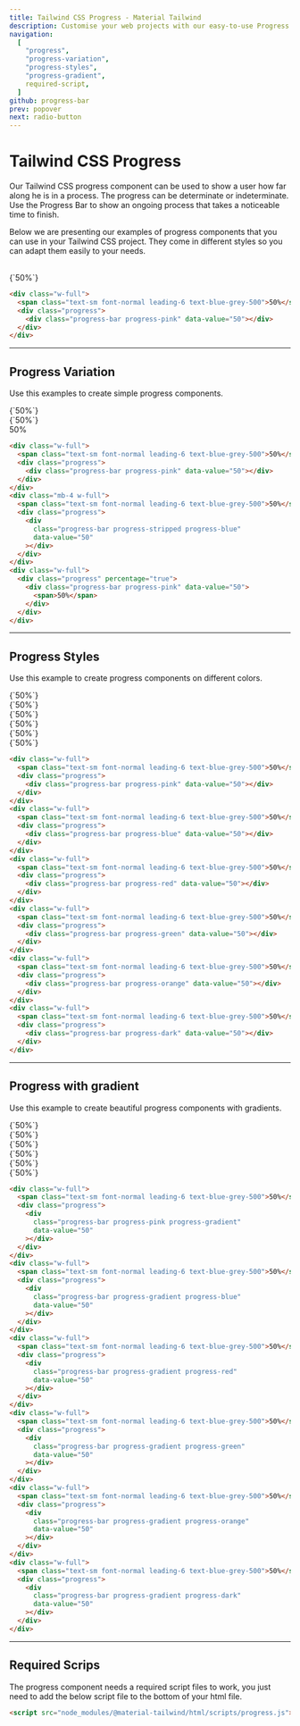 ```yaml
---
title: Tailwind CSS Progress - Material Tailwind
description: Customise your web projects with our easy-to-use Progress component for Tailwind CSS using Material Design guidelines.
navigation:
  [
    "progress",
    "progress-variation",
    "progress-styles",
    "progress-gradient",
    required-script,
  ]
github: progress-bar
prev: popover
next: radio-button
---
```


# Tailwind CSS Progress

Our Tailwind CSS progress component can be used to show a user how far along he is in a process. The progress can be determinate or indeterminate. Use the Progress Bar to show an ongoing process that takes a noticeable time to finish.

Below we are presenting our examples of progress components that you can use in your Tailwind CSS project. They come in different styles so you can adapt them easily to your needs.

<br />

<ComponentDemo id="progress">
  <div className="w-full">
    <span className="text-sm font-normal leading-6 text-blue-grey-500">
      {`50%`}
    </span>
    <div className="progress">
      <div className="progress-bar progress-pink" data-value="50"></div>
    </div>
  </div>
</ComponentDemo>

```html showLineNumbers
<div class="w-full">
  <span class="text-sm font-normal leading-6 text-blue-grey-500">50%</span>
  <div class="progress">
    <div class="progress-bar progress-pink" data-value="50"></div>
  </div>
</div>
```

---

## Progress Variation

Use this examples to create simple progress components.

<ComponentDemo id="progress-variation">
  <div className="w-full">
    <span className="text-sm font-normal leading-6 text-blue-grey-500">
      {`50%`}
    </span>
    <div className="progress">
      <div className="progress-bar progress-pink" data-value="50"></div>
    </div>
  </div>
  <div className="mb-4 w-full">
    <span className="text-sm font-normal leading-6 text-blue-grey-500">
      {`50%`}
    </span>
    <div className="progress">
      <div
        className="progress-bar progress-stripped progress-blue"
        data-value="50"
      ></div>
    </div>
  </div>
  <div className="w-full">
    <div className="progress" percentage="true">
      <div className="progress-bar progress-pink" data-value="50">
        <span>50%</span>
      </div>
    </div>
  </div>
</ComponentDemo>

```html showLineNumbers
<div class="w-full">
  <span class="text-sm font-normal leading-6 text-blue-grey-500">50%</span>
  <div class="progress">
    <div class="progress-bar progress-pink" data-value="50"></div>
  </div>
</div>
<div class="mb-4 w-full">
  <span class="text-sm font-normal leading-6 text-blue-grey-500">50%</span>
  <div class="progress">
    <div
      class="progress-bar progress-stripped progress-blue"
      data-value="50"
    ></div>
  </div>
</div>
<div class="w-full">
  <div class="progress" percentage="true">
    <div class="progress-bar progress-pink" data-value="50">
      <span>50%</span>
    </div>
  </div>
</div>
```

---

## Progress Styles

Use this example to create progress components on different colors.

<ComponentDemo id="progress">
  <div className="w-full">
    <span className="text-sm font-normal leading-6 text-blue-grey-500">
      {`50%`}
    </span>
    <div className="progress">
      <div className="progress-bar progress-pink" data-value="50"></div>
    </div>
  </div>
  <div className="w-full">
    <span className="text-sm font-normal leading-6 text-blue-grey-500">
      {`50%`}
    </span>
    <div className="progress">
      <div className="progress-bar progress-blue" data-value="50"></div>
    </div>
  </div>
  <div className="w-full">
    <span className="text-sm font-normal leading-6 text-blue-grey-500">
      {`50%`}
    </span>
    <div className="progress">
      <div className="progress-bar progress-red" data-value="50"></div>
    </div>
  </div>
  <div className="w-full">
    <span className="text-sm font-normal leading-6 text-blue-grey-500">
      {`50%`}
    </span>
    <div className="progress">
      <div className="progress-bar progress-green" data-value="50"></div>
    </div>
  </div>
  <div className="w-full">
    <span className="text-sm font-normal leading-6 text-blue-grey-500">
      {`50%`}
    </span>
    <div className="progress">
      <div className="progress-bar progress-orange" data-value="50"></div>
    </div>
  </div>
  <div className="w-full">
    <span className="text-sm font-normal leading-6 text-blue-grey-500">
      {`50%`}
    </span>
    <div className="progress">
      <div className="progress-bar progress-dark" data-value="50"></div>
    </div>
  </div>
</ComponentDemo>

```html showLineNumbers
<div class="w-full">
  <span class="text-sm font-normal leading-6 text-blue-grey-500">50%</span>
  <div class="progress">
    <div class="progress-bar progress-pink" data-value="50"></div>
  </div>
</div>
<div class="w-full">
  <span class="text-sm font-normal leading-6 text-blue-grey-500">50%</span>
  <div class="progress">
    <div class="progress-bar progress-blue" data-value="50"></div>
  </div>
</div>
<div class="w-full">
  <span class="text-sm font-normal leading-6 text-blue-grey-500">50%</span>
  <div class="progress">
    <div class="progress-bar progress-red" data-value="50"></div>
  </div>
</div>
<div class="w-full">
  <span class="text-sm font-normal leading-6 text-blue-grey-500">50%</span>
  <div class="progress">
    <div class="progress-bar progress-green" data-value="50"></div>
  </div>
</div>
<div class="w-full">
  <span class="text-sm font-normal leading-6 text-blue-grey-500">50%</span>
  <div class="progress">
    <div class="progress-bar progress-orange" data-value="50"></div>
  </div>
</div>
<div class="w-full">
  <span class="text-sm font-normal leading-6 text-blue-grey-500">50%</span>
  <div class="progress">
    <div class="progress-bar progress-dark" data-value="50"></div>
  </div>
</div>
```

---

## Progress with gradient

Use this example to create beautiful progress components with gradients.

<ComponentDemo id="progress-gradient">
  <div className="w-full">
    <span className="text-sm font-normal leading-6 text-blue-grey-500">
      {`50%`}
    </span>
    <div className="progress">
      <div
        className="progress-bar progress-pink progress-gradient"
        data-value="50"
      ></div>
    </div>
  </div>
  <div className="w-full">
    <span className="text-sm font-normal leading-6 text-blue-grey-500">
      {`50%`}
    </span>
    <div className="progress">
      <div
        className="progress-bar progress-gradient progress-blue"
        data-value="50"
      ></div>
    </div>
  </div>
  <div className="w-full">
    <span className="text-sm font-normal leading-6 text-blue-grey-500">
      {`50%`}
    </span>
    <div className="progress">
      <div
        className="progress-bar progress-gradient progress-red"
        data-value="50"
      ></div>
    </div>
  </div>
  <div className="w-full">
    <span className="text-sm font-normal leading-6 text-blue-grey-500">
      {`50%`}
    </span>
    <div className="progress">
      <div
        className="progress-bar progress-gradient progress-green"
        data-value="50"
      ></div>
    </div>
  </div>
  <div className="w-full">
    <span className="text-sm font-normal leading-6 text-blue-grey-500">
      {`50%`}
    </span>
    <div className="progress">
      <div
        className="progress-bar progress-gradient progress-orange"
        data-value="50"
      ></div>
    </div>
  </div>
  <div className="w-full">
    <span className="text-sm font-normal leading-6 text-blue-grey-500">
      {`50%`}
    </span>
    <div className="progress">
      <div
        className="progress-bar progress-gradient progress-dark"
        data-value="50"
      ></div>
    </div>
  </div>
</ComponentDemo>

```html showLineNumbers
<div class="w-full">
  <span class="text-sm font-normal leading-6 text-blue-grey-500">50%</span>
  <div class="progress">
    <div
      class="progress-bar progress-pink progress-gradient"
      data-value="50"
    ></div>
  </div>
</div>
<div class="w-full">
  <span class="text-sm font-normal leading-6 text-blue-grey-500">50%</span>
  <div class="progress">
    <div
      class="progress-bar progress-gradient progress-blue"
      data-value="50"
    ></div>
  </div>
</div>
<div class="w-full">
  <span class="text-sm font-normal leading-6 text-blue-grey-500">50%</span>
  <div class="progress">
    <div
      class="progress-bar progress-gradient progress-red"
      data-value="50"
    ></div>
  </div>
</div>
<div class="w-full">
  <span class="text-sm font-normal leading-6 text-blue-grey-500">50%</span>
  <div class="progress">
    <div
      class="progress-bar progress-gradient progress-green"
      data-value="50"
    ></div>
  </div>
</div>
<div class="w-full">
  <span class="text-sm font-normal leading-6 text-blue-grey-500">50%</span>
  <div class="progress">
    <div
      class="progress-bar progress-gradient progress-orange"
      data-value="50"
    ></div>
  </div>
</div>
<div class="w-full">
  <span class="text-sm font-normal leading-6 text-blue-grey-500">50%</span>
  <div class="progress">
    <div
      class="progress-bar progress-gradient progress-dark"
      data-value="50"
    ></div>
  </div>
</div>
```

---

## Required Scrips

<span id="required-script" className="scroll-mt-56" />

The progress component needs a required script files to work, you just need to add the below script file to the bottom of your html file.

```html showLineNumbers
<script src="node_modules/@material-tailwind/html/scripts/progress.js"></script>
```
